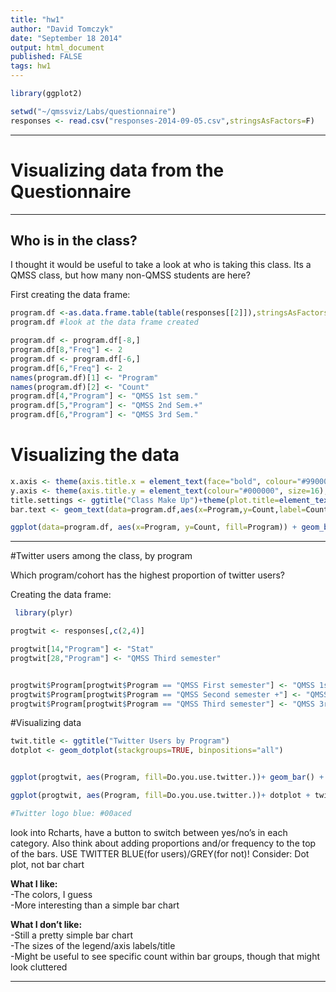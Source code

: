 ```yaml
---
title: "hw1"
author: "David Tomczyk"
date: "September 18 2014"
output: html_document
published: FALSE
tags: hw1
---
```

```r

library(ggplot2)

setwd("~/qmssviz/Labs/questionnaire")
responses <- read.csv("responses-2014-09-05.csv",stringsAsFactors=F)
```
---

# Visualizing data from the Questionnaire

---

## Who is in the class?

I thought it would be useful to take a look at who is taking this class. Its a QMSS class, but how many non-QMSS students are here?

First creating the data frame:
```r
program.df <-as.data.frame.table(table(responses[[2]]),stringsAsFactors=FALSE)
program.df #look at the data frame created

program.df <- program.df[-8,]
program.df[8,"Freq"] <- 2
program.df <- program.df[-6,]
program.df[6,"Freq"] <- 2
names(program.df)[1] <- "Program"
names(program.df)[2] <- "Count"
program.df[4,"Program"] <- "QMSS 1st sem."
program.df[5,"Program"] <- "QMSS 2nd Sem.+"
program.df[6,"Program"] <- "QMSS 3rd Sem."
```

# Visualizing the data

```r
x.axis <- theme(axis.title.x = element_text(face="bold", colour="#990000", size=20), axis.text.x  = element_text(colour="#000000", angle=0, size=14))
y.axis <- theme(axis.title.y = element_text(colour="#000000", size=16), axis.text.y  = element_text(angle=0, vjust=0.5, size=14))
title.settings <- ggtitle("Class Make Up")+theme(plot.title=element_text(face="bold", size=28))#why is my tital disappearing????
bar.text <- geom_text(data=program.df,aes(x=Program,y=Count,label=Count),vjust=0)

ggplot(data=program.df, aes(x=Program, y=Count, fill=Program)) + geom_bar(stat="identity")+guides(fill=FALSE)+bar.text+x.axis+y.axis+title.settings

```
---

#Twitter users among the class, by program

Which program/cohort has the highest proportion of twitter users?

Creating the data frame:
```r
 library(plyr)

progtwit <- responses[,c(2,4)]

progtwit[14,"Program"] <- "Stat"
progtwit[28,"Program"] <- "QMSS Third semester"


progtwit$Program[progtwit$Program == "QMSS First semester"] <- "QMSS 1st Sem."
progtwit$Program[progtwit$Program == "QMSS Second semester +"] <- "QMSS 2nd Sem. +"
progtwit$Program[progtwit$Program == "QMSS Third semester"] <- "QMSS 3rd Sem."
```

#Visualizing data

```r

twit.title <- ggtitle("Twitter Users by Program")
dotplot <- geom_dotplot(stackgroups=TRUE, binpositions="all")


ggplot(progtwit, aes(Program, fill=Do.you.use.twitter.))+ geom_bar() + twit.title + x.axis + y.axis

ggplot(progtwit, aes(Program, fill=Do.you.use.twitter.))+ dotplot + twit.title + x.axis + y.axis

#Twitter logo blue: #00aced
```

look into Rcharts, have a button to switch between yes/no's in each category. Also think about adding proportions and/or frequency to the top of the bars. USE TWITTER BLUE(for users)/GREY(for not)! Consider: Dot plot, not bar chart

**What I like:**  
-The colors, I guess  
-More interesting than a simple bar chart

**What I don't like:**  
-Still a pretty simple bar chart  
-The sizes of the legend/axis labels/title  
-Might be useful to see specific count within bar groups, though that might look cluttered  

---